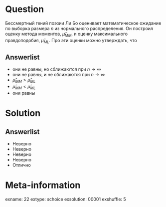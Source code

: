 Question
========
Бессмертный гений поэзии Ли Бо оценивает математическое ожидание  по выборка размера $n$ из нормального распределения. 
Он построил оценку метода моментов, $\hat{\mu}_{MM}$, и оценку максимального правдоподобия, $\hat{\mu}_{ML}$. Про эти оценки можно утверждать, что
 

Answerlist
----------
*  они не равны, но сближаются при $n\to \infty$
*  они не равны, и не сближаются при $n\to \infty$
*  $\hat\mu_{MM}>\hat\mu_{ML}$
*  $\hat\mu_{MM}<\hat\mu_{ML}$ 
*  они равны

Solution
========

Answerlist
----------
*  Неверно
*  Неверно
*  Неверно
*  Неверно
*  Отлично

Meta-information
================
exname: 22
extype: schoice
exsolution: 00001
exshuffle: 5

